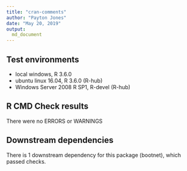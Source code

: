 ```yaml
---
title: "cran-comments"
author: "Payton Jones"
date: "May 20, 2019"
output:
  md_document
---
```


## Test environments
* local windows, R 3.6.0
* ubuntu linux 16.04, R 3.6.0 (R-hub)
* Windows Server 2008 R SP1, R-devel (R-hub)

## R CMD Check results
There were no ERRORS or WARNINGS

## Downstream dependencies
There is 1 downstream dependency for this package (bootnet), which passed checks.
